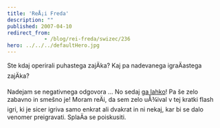 ```yaml
---
title: 'ReÅ¡i Freda'
description: ""
published: 2007-04-10
redirect_from: 
            - /blog/rei-freda/swizec/236
hero: ../../../defaultHero.jpg
---
```


Ste kdaj operirali puhastega zajÄka? Kaj pa nadevanega igraÄastega zajÄka?

Nadejam se negativnega odgovora ... No sedaj [ga lahko](http://www.10mg.nl/)! Pa še zelo zabavno in smešno je! Moram reÄi, da sem zelo uÅ¾ival v tej kratki flash igri, ki je sicer igriva samo enkrat ali dvakrat in ni nekaj, kar bi se dalo venomer preigravati. SplaÄa se poiskusiti.
